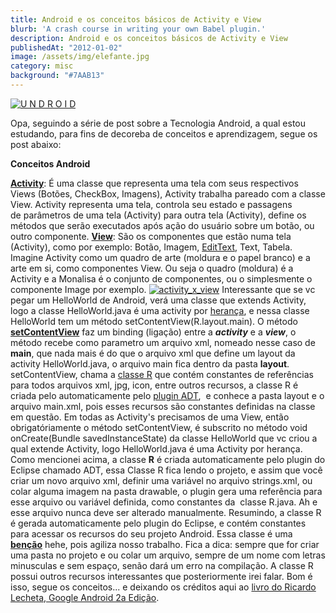 ```yaml
---
title: Android e os conceitos básicos de Activity e View
blurb: 'A crash course in writing your own Babel plugin.'
description: Android e os conceitos básicos de Activity e View
publishedAt: "2012-01-02"
image: /assets/img/elefante.jpg
category: misc
background: "#7AAB13"
---
```


[![](./android-robog-alone.png "U N D R O I D")](./android-robog-alone.png)

Opa, seguindo a série de post sobre a Tecnologia Android, a qual estou estudando, para fins de decoreba de conceitos e aprendizagem, segue os post abaixo:

**Conceitos Android**

[**Activity**](http://developer.android.com/reference/android/app/Activity.html "Documentação Activity"): É uma classe que representa uma tela com seus respectivos Views (Botões, CheckBox, Imagens), Activity trabalha pareado com a classe View. Activity representa uma tela, controla seu estado e passagens de parâmetros de uma tela (Activity) para outra tela (Activity), define os métodos que serão executados após ação do usuário sobre um botão, ou outro componente. [**View**](http://developer.android.com/reference/android/view/View.html "Documentação View"): São os componentes que estão numa tela (Activity), como por exemplo: Botão, Imagem, [EditText](http://developer.android.com/reference/android/widget/EditText.html "Documentação View.EditText"), Text, Tabela. Imagine Activity como um quadro de arte (moldura e o papel branco) e a arte em si, como componentes View. Ou seja o quadro (moldura) é a Activity e a Monalisa é o conjunto de componentes, ou o simplesmente o componente Image por exemplo. [![](./activity_x_view.png "activity_x_view")](./activity_x_view.png) Interessante que se vc pegar um HelloWorld de Android, verá uma classe que extends Activity, logo a classe HelloWorld.java é uma activity por [herança](http://pt.wikipedia.org/wiki/Heran%C3%A7a_%28programa%C3%A7%C3%A3o%29 "Herança POO"), e nessa classe HelloWorld tem um método setContentView(R.layout.main). O método [**setContentView**](http://developer.android.com/reference/android/app/Activity.html "Documentação Activity setContentView") faz um binding (ligação) entre a **_activity_** e a **_view_**, o método recebe como parametro um arquivo xml, nomeado nesse caso de **main**, que nada mais é do que o arquivo xml que define um layout da activity HelloWorld.java, o arquivo main fica dentro da pasta **layout**. setContentView, chama a [classe R](http://developer.android.com/reference/android/R.html "Documentação Classe R") que contém constantes de referências para todos arquivos xml, jpg, icon, entre outros recursos, a classe R é criada pelo automaticamente pelo [plugin ADT](http://developer.android.com/sdk/eclipse-adt.html "baixe e aprenda"),  e conhece a pasta layout e o arquivo main.xml, pois esses recursos são constantes definidas na classe em questão. Em todas as Activity's precisamos de uma View, então obrigatóriamente o método setContentView, é subscrito no método void onCreate(Bundle savedInstanceState) da classe HelloWorld que vc criou a qual extende Activity, logo HelloWorld.java é uma Activity por herança. Como mencionei acima, a classe **R** é criada automaticamente pelo plugin do Eclipse chamado ADT, essa Classe R fica lendo o projeto, e assim que você criar um novo arquivo xml, definir uma variável no arquivo strings.xml, ou colar alguma imagem na pasta drawable, o plugin gera uma referência para esse arquivo ou variável definida, como constantes da  classe R.java. Ah e esse arquivo nunca deve ser alterado manualmente. Resumindo, a classe R é gerada automaticamente pelo plugin do Eclipse, e contém constantes para acessar os recursos do seu projeto Android. Essa classe é uma [**benção**](http://pt.wikipedia.org/wiki/B%C3%AAn%C3%A7%C3%A3o "Coisa BOA!") hehe, pois agiliza nosso trabalho. Fica a dica: sempre que for criar uma pasta no projeto e ou colar um arquivo, sempre de um nome com letras minusculas e sem espaço, senão dará um erro na compilação. A classe R possui outros recursos interessantes que posteriormente irei falar. Bom é isso, segue os conceitos... e deixando os créditos aqui ao [livro do Ricardo Lecheta, Google Android 2a Edição](http://www.livroandroid.com.br/ "Google Android 2 Ed").

